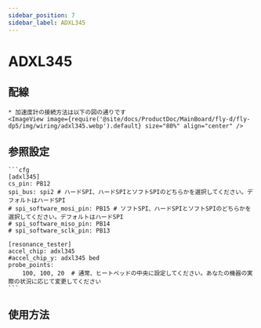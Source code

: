 ```yaml
---
sidebar_position: 7
sidebar_label: ADXL345
---
```





# ADXL345

## 配線
    * 加速度計の接続方法は以下の図の通りです
    <ImageView image={require('@site/docs/ProductDoc/MainBoard/fly-d/fly-dp5/img/wiring/adxl345.webp').default} size="80%" align="center" />

## 参照設定

    ```cfg
    [adxl345]
    cs_pin: PB12
    spi_bus: spi2 # ハードSPI、ハードSPIとソフトSPIのどちらかを選択してください。デフォルトはハードSPI
    # spi_software_mosi_pin: PB15 # ソフトSPI、ハードSPIとソフトSPIのどちらかを選択してください。デフォルトはハードSPI
    # spi_software_miso_pin: PB14
    # spi_software_sclk_pin: PB13

    [resonance_tester]
    accel_chip: adxl345
    #accel_chip_y: adxl345 bed
    probe_points:
        100, 100, 20  # 通常、ヒートベッドの中央に設定してください。あなたの機器の実際の状況に応じて変更してください
    ```

## 使用方法

<ADXL />